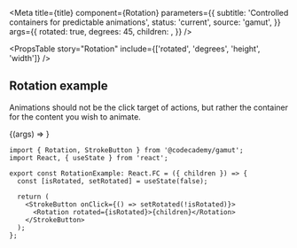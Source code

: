 

<Meta
  title={title}
  component={Rotation}
  parameters={{
    subtitle: 'Controlled containers for predictable animations',
    status: 'current',
    source: 'gamut',
  }}
  args={{
    rotated: true,
    degrees: 45,
    children: <MiniChevronDownIcon />,
  }}
/>

<Canvas>
  <Story name="Rotation">
    <Rotation rotated degrees={45}>
      <MiniChevronDownIcon />
    </Rotation>
  </Story>
</Canvas>

<PropsTable
  story="Rotation"
  include={['rotated', 'degrees', 'height', 'width']}
/>

## Rotation example

Animations should not be the click target of actions, but rather the container for the content you wish to animate.

<Canvas>
  <Story name="Rotation Example">
    {(args) => <RotationExample {...args} />}
  </Story>
</Canvas>

```tsx
import { Rotation, StrokeButton } from '@codecademy/gamut';
import React, { useState } from 'react';

export const RotationExample: React.FC = ({ children }) => {
  const [isRotated, setRotated] = useState(false);

  return (
    <StrokeButton onClick={() => setRotated(!isRotated)}>
      <Rotation rotated={isRotated}>{children}</Rotation>
    </StrokeButton>
  );
};
```
